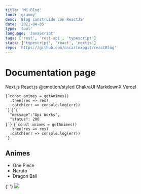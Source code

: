 ```yaml
---
title: 'Mi Blog'
tool: 'grammy'
desc: 'Blog construido con ReactJS'
date: '2021-04-05'
type: 'tool'
language: 'JavaScript'
tags: ['rest', 'rest-api', 'typescript']
stack: ['typescript', 'react', 'nextjs']
repo: 'https://github.com/oscartmxpgit/reactBlog'
---
```


# Documentation page

Next.js
React.js
@emotion/styled
ChakraUI
MarkdownX
Vercel

<Grid>
  <Code lang="typescript" file="request.ts">{`const animes = getAnimes()
  .then(res => res)
  .catch(err => console.log(err))
`}</Code>
  <Code lang="json" file="response.json">{`{
  "message":"Api Works",
  "status": 200
}`}</Code>
</Grid>

<Grid>
  <Code lang="typescript" file="request.ts">{`const animes = getAnimes()
  .then(res => res)
  .catch(err => console.log(err))
`}</Code>
  <Preview>
    <div>
      <h2>Animes</h2>
      <ul>
        <li>One Piece</li>
        <li>Naruto</li>
        <li>Dragon Ball</li>
      </ul>
    </div>
  </Preview>
</Grid>

<Slider>
  <Item>
    {' '}
    <Img src="https://github.com/carlos-burelo/Stadia/raw/master/docs/banner1.webp" />
  </Item>

</Slider>